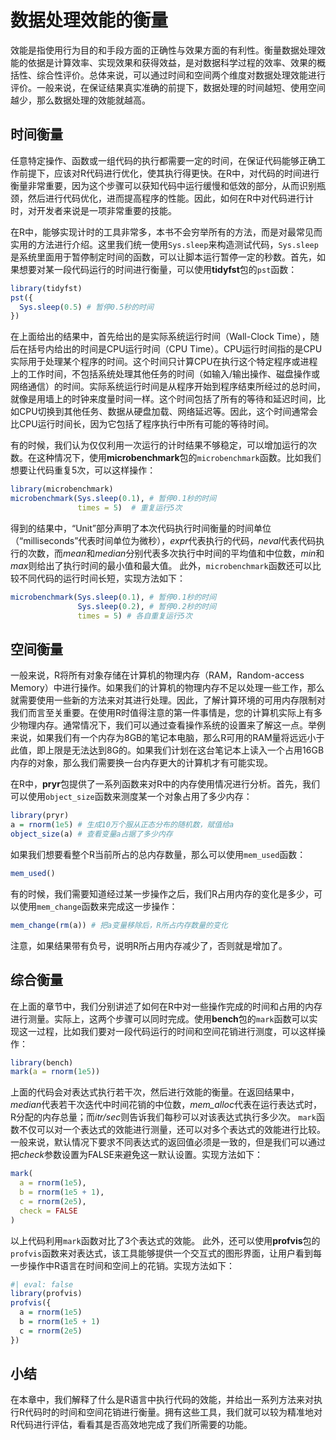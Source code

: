 # 数据处理效能的衡量

效能是指使用行为目的和手段方面的正确性与效果方面的有利性。衡量数据处理效能的依据是计算效率、实现效果和获得效益，是对数据科学过程的效率、效果的概括性、综合性评价。总体来说，可以通过时间和空间两个维度对数据处理效能进行评价。一般来说，在保证结果真实准确的前提下，数据处理的时间越短、使用空间越少，那么数据处理的效能就越高。

## 时间衡量

任意特定操作、函数或一组代码的执行都需要一定的时间，在保证代码能够正确工作前提下，应该对R代码进行优化，使其执行得更快。在R中，对代码的时间进行衡量非常重要，因为这个步骤可以获知代码中运行缓慢和低效的部分，从而识别瓶颈，然后进行代码优化，进而提高程序的性能。因此，如何在R中对代码进行计时，对开发者来说是一项非常重要的技能。

在R中，能够实现计时的工具非常多，本书不会穷举所有的方法，而是对最常见而实用的方法进行介绍。这里我们统一使用`Sys.sleep`来构造测试代码，`Sys.sleep`是系统里面用于暂停制定时间的函数，可以让脚本运行暂停一定的秒数。首先，如果想要对某一段代码运行的时间进行衡量，可以使用**tidyfst**包的`pst`函数：

```{r}
library(tidyfst)
pst({
  Sys.sleep(0.5) # 暂停0.5秒的时间
})
```

在上面给出的结果中，首先给出的是实际系统运行时间（Wall-Clock Time），随后在括号内给出的时间是CPU运行时间（CPU Time）。CPU运行时间指的是CPU实际用于处理某个程序的时间。这个时间只计算CPU在执行这个特定程序或进程上的工作时间，不包括系统处理其他任务的时间（如输入/输出操作、磁盘操作或网络通信）的时间。实际系统运行时间是从程序开始到程序结束所经过的总时间，就像是用墙上的时钟来度量时间一样。这个时间包括了所有的等待和延迟时间，比如CPU切换到其他任务、数据从硬盘加载、网络延迟等。因此，这个时间通常会比CPU运行时间长，因为它包括了程序执行中所有可能的等待时间。

有的时候，我们认为仅仅利用一次运行的计时结果不够稳定，可以增加运行的次数。在这种情况下，使用**microbenchmark**包的`microbenchmark`函数。比如我们想要让代码重复5次，可以这样操作：

```{r}
library(microbenchmark)
microbenchmark(Sys.sleep(0.1), # 暂停0.1秒的时间
               times = 5)  # 重复运行5次
```

得到的结果中，“Unit”部分声明了本次代码执行时间衡量的时间单位（“milliseconds”代表时间单位为微秒），*expr*代表执行的代码，*neval*代表代码执行的次数，而*mean*和*median*分别代表多次执行中时间的平均值和中位数，*min*和*max*则给出了执行时间的最小值和最大值。 此外，`microbenchmark`函数还可以比较不同代码的运行时间长短，实现方法如下：

```{r}
microbenchmark(Sys.sleep(0.1), # 暂停0.1秒的时间
               Sys.sleep(0.2), # 暂停0.2秒的时间
               times = 5) # 各自重复运行5次
```

## 空间衡量

一般来说，R将所有对象存储在计算机的物理内存（RAM，Random-access Memory）中进行操作。如果我们的计算机的物理内存不足以处理一些工作，那么就需要使用一些新的方法来对其进行处理。因此，了解计算环境的可用内存限制对我们而言至关重要。在使用R时值得注意的第一件事情是，您的计算机实际上有多少物理内存。通常情况下，我们可以通过查看操作系统的设置来了解这一点。举例来说，如果我们有一个内存为8GB的笔记本电脑，那么R可用的RAM量将远远小于此值，即上限是无法达到8G的。如果我们计划在这台笔记本上读入一个占用16GB内存的对象，那么我们需要换一台内存更大的计算机才有可能实现。

在R中，**pryr**包提供了一系列函数来对R中的内存使用情况进行分析。首先，我们可以使用`object_size`函数来测度某一个对象占用了多少内存：

```{r}
library(pryr)
a = rnorm(1e5) # 生成10万个服从正态分布的随机数，赋值给a
object_size(a) # 查看变量a占据了多少内存
```

如果我们想要看整个R当前所占的总内存数量，那么可以使用`mem_used`函数：

```{r}
mem_used()
```

有的时候，我们需要知道经过某一步操作之后，我们R占用内存的变化是多少，可以使用`mem_change`函数来完成这一步操作：

```{r}
mem_change(rm(a)) # 把a变量移除后，R所占内存数量的变化
```

注意，如果结果带有负号，说明R所占用内存减少了，否则就是增加了。

## 综合衡量

在上面的章节中，我们分别讲述了如何在R中对一些操作完成的时间和占用的内存进行测量。实际上，这两个步骤可以同时完成。使用**bench**包的`mark`函数可以实现这一过程，比如我们要对一段代码运行的时间和空间花销进行测度，可以这样操作：

```{r}
library(bench)
mark(a = rnorm(1e5))
```

上面的代码会对表达式执行若干次，然后进行效能的衡量。在返回结果中，*median*代表若干次迭代中时间花销的中位数，*mem_alloc*代表在运行表达式时，R分配的内存总量；而*itr/sec*则告诉我们每秒可以对该表达式执行多少次。 `mark`函数不仅可以对一个表达式的效能进行测量，还可以对多个表达式的效能进行比较。一般来说，默认情况下要求不同表达式的返回值必须是一致的，但是我们可以通过把*check*参数设置为FALSE来避免这一默认设置。实现方法如下：

```{r}
mark(
  a = rnorm(1e5),
  b = rnorm(1e5 + 1),
  c = rnorm(2e5),
  check = FALSE
)
```

以上代码利用`mark`函数对比了3个表达式的效能。 此外，还可以使用**profvis**包的`profvis`函数来对表达式，该工具能够提供一个交互式的图形界面，让用户看到每一步操作中R语言在时间和空间上的花销。实现方法如下：

```{r}
#| eval: false
library(profvis)
profvis({
  a = rnorm(1e5)
  b = rnorm(1e5 + 1)
  c = rnorm(2e5)
})
```

## 小结

在本章中，我们解释了什么是R语言中执行代码的效能，并给出一系列方法来对执行R代码时的时间和空间花销进行衡量。拥有这些工具，我们就可以较为精准地对R代码进行评估，看看其是否高效地完成了我们所需要的功能。
